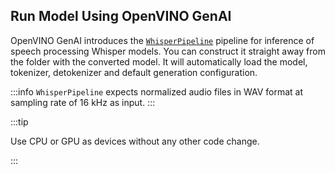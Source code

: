 
## Run Model Using OpenVINO GenAI

OpenVINO GenAI introduces the [`WhisperPipeline`](https://docs.openvino.ai/2025/api/genai_api/_autosummary/openvino_genai.WhisperPipeline.html) pipeline for inference of speech processing Whisper models.
You can construct it straight away from the folder with the converted model.
It will automatically load the model, tokenizer, detokenizer and default generation configuration.

:::info
`WhisperPipeline` expects normalized audio files in WAV format at sampling rate of 16 kHz as input.
:::

<LanguageTabs>
    <TabItemPython>
        <Tabs groupId="device">
            <TabItem label="CPU" value="cpu">
                <CodeExamplePython device="CPU" />
            </TabItem>
            <TabItem label="GPU" value="gpu">
                <CodeExamplePython device="GPU" />
            </TabItem>
        </Tabs>
    </TabItemPython>
    <TabItemCpp>
        <Tabs groupId="device">
            <TabItem label="CPU" value="cpu">
                <CodeExampleCPP device="CPU" />
            </TabItem>
            <TabItem label="GPU" value="gpu">
                <CodeExampleCPP device="GPU" />
            </TabItem>
        </Tabs>
    </TabItemCpp>
</LanguageTabs>

:::tip

Use CPU or GPU as devices without any other code change.

:::
